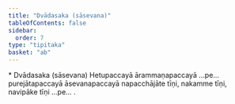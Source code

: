 ```yaml
---
title: "Dvādasaka (sāsevana)"
tableOfContents: false
sidebar:
  order: 7
type: "tipitaka"
basket: "ab"
---
```



<DynamicBreadcrumb />

<Paragraph type="center">
* Dvādasaka (sāsevana)
</Paragraph>

<Paragraph number="756">
Hetupaccayā ārammaṇapaccayā …pe…  purejātapaccayā āsevanapaccayā napacchājāte tīṇi, nakamme tīṇi, navipāke tīṇi …pe… .
</Paragraph>